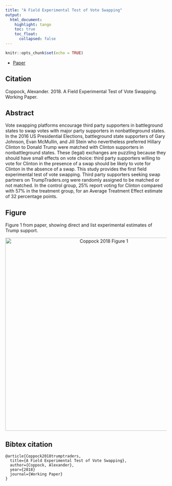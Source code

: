 ```yaml
---
title: "A Field Experimental Test of Vote Swapping"
output: 
  html_document:
    highlight: tango
    toc: true
    toc_float:
      collapsed: false
---
```


```r
knitr::opts_chunk$set(echo = TRUE)
```

- [Paper](papers/Coppock_trumptraders.pdf)

## Citation

Coppock, Alexander. 2018. A Field Experimental Test of Vote Swapping. Working Paper.

## Abstract
Vote swapping platforms encourage third party supporters in battleground states to swap votes with major party supporters in nonbattleground states. In the 2016 US Presidential Elections, battleground state supporters of Gary Johnson, Evan McMullin, and Jill Stein who nevertheless preferred Hillary Clinton to Donald Trump were matched with Clinton supporters in nonbattleground states. These (legal) exchanges are puzzling because they should have small effects on vote choice: third party supporters willing to vote for Clinton in the presence of a swap should be likely to vote for Clinton in the absence of a swap. This study provides the first field experimental test of vote swapping. Third party supporters seeking swap partners on TrumpTraders.org were randomly assigned to be matched or not matched. In the control group, 25% report voting for Clinton compared with 57% in the treatment group, for an Average Treatment Effect estimate of 32 percentage points. 

## Figure

Figure 1 from paper, showing direct and list experimental estimates of Trump support.

<center><img src="Images/Coppock_trumptraders_fig.png" alt="Coppock 2018 Figure 1" width="600"></center>

## Bibtex citation

```
@article{Coppock2018trumptraders,
  title={A Field Experimental Test of Vote Swapping},
  author={Coppock, Alexander},
  year={2018}
  journal={Working Paper}
}
```